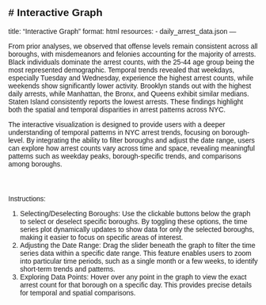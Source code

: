 # Interactive Graph
---
title: "Interactive Graph"
format: html
resources:
  - daily_arrest_data.json
---

From prior analyses, we observed that offense levels remain consistent across all boroughs, with misdemeanors and felonies accounting for the majority of arrests. Black individuals dominate the arrest counts, with the 25-44 age group being the most represented demographic. Temporal trends revealed that weekdays, especially Tuesday and Wednesday, experience the highest arrest counts, while weekends show significantly lower activity. Brooklyn stands out with the highest daily arrests, while Manhattan, the Bronx, and Queens exhibit similar medians. Staten Island consistently reports the lowest arrests. These findings highlight both the spatial and temporal disparities in arrest patterns across NYC.

The interactive visualization is designed to provide users with a deeper understanding of temporal patterns in NYC arrest trends, focusing on borough-level. By integrating the ability to filter boroughs and adjust the date range, users can explore how arrest counts vary across time and space, revealing meaningful patterns such as weekday peaks, borough-specific trends, and comparisons among boroughs.

<style>
  * {
    font-family: sans-serif;
  }
  #tooltip {
    position: absolute;
    text-align: left;
    padding: 8px;
    font-size: 12px;
    background: white;
    border: 1px solid #ccc;
    border-radius: 4px;
    pointer-events: none;
    display: none;
  }

  #buttons-container {
    display: flex;
    justify-content: center;
    margin-top: 20px;
  }

  .borough-button {
    display: flex;
    align-items: center;
    border: 1px solid black;
    padding: 5px;
    margin: 2px;
    cursor: pointer;
    border-radius: 5px;
  }

  .borough-button.active {
    background-color: lightgray;
  }
  .borough-box {
    width: 15px;
    height: 15px;
    margin-right: 5px;
    border: 1px solid black;
  }
  
  .line {
    fill: none;
    stroke-width: 2px;
  }

   #slider-container {
    display: flex;
    align-items: center;
    justify-content: center;
    margin-top: 20px;
  }

  #date-slider {
    width: 80%;
  }
</style>

<div id="plot"></div>
<div id="tooltip"></div>
<div id="buttons-container"></div>
<div id="slider-container"></div>

<script src="https://cdn.jsdelivr.net/npm/d3@7"></script>
<script src="https://cdn.jsdelivr.net/npm/d3-simple-slider"></script>
<script src="scripts/myscript.js"></script>

Instructions:

1. Selecting/Deselecting Boroughs: Use the clickable buttons below the graph to select or deselect specific boroughs. By toggling these options, the time series plot dynamically updates to show data for only the selected boroughs, making it easier to focus on specific areas of interest.
2. Adjusting the Date Range: Drag the slider beneath the graph to filter the time series data within a specific date range. This feature enables users to zoom into particular time periods, such as a single month or a few weeks, to identify short-term trends and patterns.
3. Exploring Data Points: Hover over any point in the graph to view the exact arrest count for that borough on a specific day. This provides precise details for temporal and spatial comparisons.